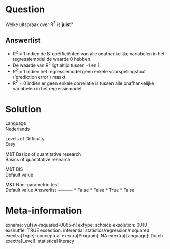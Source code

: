 Question
========
Welke uitspraak over R<sup>2</sup> is **juist**?

Answerlist
----------
* R<sup>2</sup> = 1 indien de B-coëfficiënten van alle onafhankelijke
  variabelen in het regressiemodel de waarde 0 hebben.
* De waarde van R<sup>2 </sup>ligt altijd tussen -1 en 1.
* R<sup>2</sup> = 1 indien het regressiemodel geen enkele
  voorspellingsfout (‘prediction error’) maakt.
* R<sup>2</sup> = 0 indien er geen enkele correlatie is tussen alle
  onafhankelijke variabelen in het regressiemodel.

Solution
========











Language  
Nederlands

Levels of Difficulty  
Easy

M&T Basics of quantitative research  
Basics of quantitative research

M&T BIS  
Default value

M&T Non-parametric test  
Default value
Answerlist
----------
* False
* False
* True
* False

Meta-information
================
exname: vufsw-rsquared-0065-nl
extype: schoice
exsolution: 0010
exshuffle: TRUE
exsection: inferential statistics/regression/r squared
exextra[Type]: conceptual
exextra[Program]: NA
exextra[Language]: Dutch
exextra[Level]: statistical literacy

